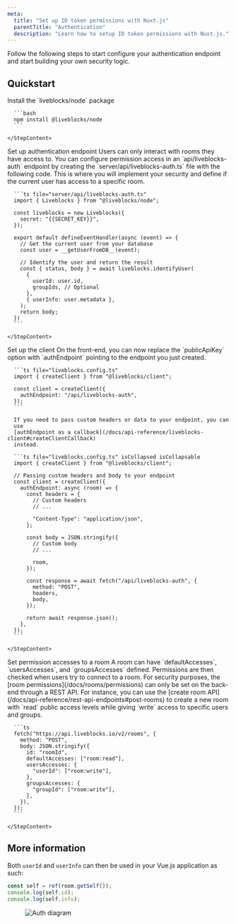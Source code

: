 ```yaml
---
meta:
  title: "Set up ID token permissions with Nuxt.js"
  parentTitle: "Authentication"
  description: "Learn how to setup ID token permissions with Nuxt.js."
---
```


Follow the following steps to start configure your authentication endpoint and
start building your own security logic.

## Quickstart

<Steps>
  <Step>
    <StepTitle>Install the `liveblocks/node` package</StepTitle>
    <StepContent>

      ```bash
      npm install @liveblocks/node
      ```

    </StepContent>

  </Step>
  <Step>
    <StepTitle>Set up authentication endpoint</StepTitle>
    <StepContent>
      Users can only interact with rooms they have access to. You can
      configure permission access in an `api/liveblocks-auth` endpoint by
      creating the `server/api/liveblocks-auth.ts` file with the
      following code. This is where you will implement your security and
      define if the current user has access to a specific room.

      ```ts file="server/api/liveblocks-auth.ts"
      import { Liveblocks } from "@liveblocks/node";

      const liveblocks = new Liveblocks({
        secret: "{{SECRET_KEY}}",
      });

      export default defineEventHandler(async (event) => {
        // Get the current user from your database
        const user = __getUserFromDB__(event);

        // Identify the user and return the result
        const { status, body } = await liveblocks.identifyUser(
          {
            userId: user.id,
            groupIds, // Optional
          },
          { userInfo: user.metadata },
        );
        return body;
      })
      ```

    </StepContent>

  </Step>
  <Step>
    <StepTitle>Set up the client</StepTitle>
    <StepContent>
      On the front-end, you can now replace the `publicApiKey`
      option with `authEndpoint` pointing to the endpoint you
      just created.

      ```ts file="liveblocks.config.ts"
      import { createClient } from "@liveblocks/client";

      const client = createClient({
        authEndpoint: "/api/liveblocks-auth",
      });
      ```

      If you need to pass custom headers or data to your endpoint, you can
      use
      [authEndpoint as a callback](/docs/api-reference/liveblocks-client#createClientCallback)
      instead.

      ```ts file="liveblocks.config.ts" isCollapsed isCollapsable
      import { createClient } from "@liveblocks/client";

      // Passing custom headers and body to your endpoint
      const client = createClient({
        authEndpoint: async (room) => {
          const headers = {
            // Custom headers
            // ...

            "Content-Type": "application/json",
          };

          const body = JSON.stringify({
            // Custom body
            // ...

            room,
          });

          const response = await fetch("/api/liveblocks-auth", {
            method: "POST",
            headers,
            body,
          });

          return await response.json();
        },
      });
      ```
      
    </StepContent>

  </Step>
  <Step lastStep>
    <StepTitle>Set permission accesses to a room</StepTitle>
    <StepContent>
      A room can have `defaultAccesses`, `usersAccesses`, and `groupsAccesses` defined.
      Permissions are then checked when users try to connect to a room. For security purposes,
      the [room permissions](/docs/rooms/permissions) can only be set on the back-end through a REST API.
      For instance, you can use the [create room API](/docs/api-reference/rest-api-endpoints#post-rooms)
      to create a new room with `read` public access levels while giving `write` access to specific users and groups.

      ```ts
      fetch("https://api.liveblocks.io/v2/rooms", {
        method: "POST",
        body: JSON.stringify({
          id: "roomId",
          defaultAccesses: ["room:read"],
          usersAccesses: {
            "userId": ["room:write"],
          },
          groupsAccesses: {
            "groupId": ["room:write"],
          },
        }),
      });
      ```

    </StepContent>

  </Step>
</Steps>

## More information

Both `userId` and `userInfo` can then be used in your Vue.js application as
such:

```ts
const self = ref(room.getSelf());
console.log(self.id);
console.log(self.info);
```

<Figure>
  <Image
    src="/assets/id-token-auth-diagram.png"
    alt="Auth diagram"
    width={768}
    height={576}
  />
</Figure>
